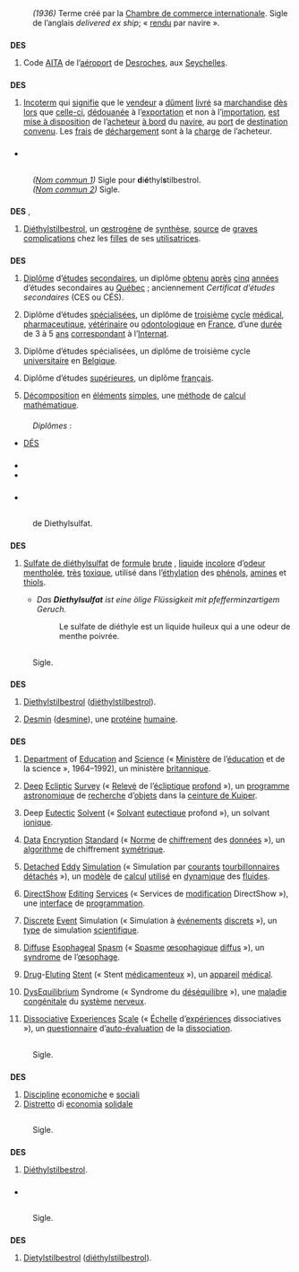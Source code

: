 {{voir/des}}
== {{langue|conv}} ==
=== {{S|étymologie}} ===
: {{term|Commerce international}} ''(1936)'' Terme créé par la [[w:Chambre de commerce internationale|Chambre de commerce internationale]]. Sigle de l’anglais ''delivered ex ship''; « [[rendu]] par navire ».

=== {{S|symbole|conv}} ===
'''DES'''
# {{lexique|aviation|conv}} Code [[AITA]] de l’[[aéroport]] de [[Desroches]], aux [[Seychelles]].

=== {{S|adverbe|conv}} ===
'''DES'''
# {{term|Commerce international}} [[Incoterm]] qui [[signifier|signifie]] que le [[vendeur]] a [[dûment]] [[livrer|livré]] sa [[marchandise]] [[dès lors]] que [[celle-ci]], [[dédouaner|dédouanée]] à l’[[exportation]] et non à l’[[importation]], [[mettre à disposition|est mise à disposition]] de l’[[acheteur]] [[à bord]] du [[navire]], au [[port]] de [[destination]] [[convenu]]. Les [[frais]] de [[déchargement]] sont à la [[charge]] de l’acheteur.

=== {{S|voir aussi}} ===
* {{WP}}

== {{langue|fr}} ==
=== {{S|étymologie}} ===
: ''([[#fr-nom|Nom commun 1]])'' Sigle pour '''d'''i'''é'''thyl'''s'''tilbestrol.
: ''([[#fr-nom|Nom commun 2]])'' Sigle.

=== {{S|nom|fr|num=1}} ===
'''DES''' {{m}}, {{sigle|fr}}
# {{info lex|biochimie}} [[diéthylstilbestrol|Diéthylstilbestrol]], un [[œstrogène]] de [[synthèse]], [[source]] de [[grave]]s [[complication]]s chez les [[fille]]s de ses [[utilisateur|utilisatrices]].

=== {{S|nom|fr|num=2}} ===
'''DES''' {{m}} {{sigle|fr}}
# {{QC|fr}} [[diplôme|Diplôme]] d’[[étude]]s [[secondaire]]s, un diplôme [[obtenir|obtenu]] [[après]] [[cinq]] [[année]]s d’études secondaires au [[Québec]] ; anciennement ''Certificat d’études secondaires'' (CES ou CÉS).
# {{FR|fr}} Diplôme d’études [[spécialisé]]es, un diplôme de [[troisième]] [[cycle]] [[médical]], [[pharmaceutique]], [[vétérinaire]] ou [[odontologique]] en [[France]], d’une [[durée]] de 3 à 5 [[an]]s [[correspondre|correspondant]] à l’[[Internat]].
# {{BE|fr}} Diplôme d’études spécialisées, un diplôme de troisième cycle [[universitaire]] en [[Belgique]].
# {{FR|fr}} Diplôme d’études [[supérieur]]es, un diplôme [[français]].
# {{lexique|mathématiques|fr}} [[décomposition|Décomposition]] en [[élément]]s [[simple]]s, une [[méthode]] de [[calcul]] [[mathématique]].

==== {{S|variantes orthographiques}} ====
: ''Diplômes'' :
* [[DÉS]]

=== {{S|prononciation}} ===
* {{écouter|lang=fr|France (Vosges)||audio=LL-Q150 (fra)-LoquaxFR-DES.wav}}
* {{écouter|lang=fr|Canada (Shawinigan)||audio=LL-Q150 (fra)-DenisdeShawi-DES.wav}}

=== {{S|voir aussi}} ===
* {{WP}}

== {{langue|de}} ==
=== {{S|étymologie}} ===
: {{sigle|de}} de Diethylsulfat.

=== {{S|nom|de}} ===
'''DES''' {{pron|deː,ʔeː,ʔɛs|de}} {{n}}
# {{lexique|biochimie|de}} [[sulfate de diéthyle#fr|Sulfate de diéthylsulfat]] de [[formule]] [[brut]]e {{fchim|(C|2|H|5|)|2|SO|4}}, [[liquide]] [[incolore]] d’[[odeur]] [[mentholé]]e, [[très]] [[toxique]], utilisé dans l’[[éthylation]] des [[phénol]]s, [[amine]]s et [[thiol]]s.
#* ''Das '''Diethylsulfat''' ist eine ölige Flüssigkeit mit pfefferminzartigem Geruch.''{{source|Karsten{{pc|Strey}}, ''Die Welt der Gifte'', Éditions Lehmanns, 2015}} 
#*: Le sulfate de diéthyle est un liquide huileux qui a une odeur de menthe poivrée.

== {{langue|en}} ==
=== {{S|étymologie}} ===
: Sigle.

=== {{S|nom|en|num=1}} ===
'''DES''' {{sigle|en}}
# {{info lex|biochimie}} [[diethylstilbestrol|Diethylstilbestrol]] ([[diéthylstilbestrol]]).
# {{info lex|biochimie}} [[desmin|Desmin]] ([[desmine]]), une [[protéine]] [[humain]]e.

=== {{S|nom|en|num=2}} ===
'''DES''' {{sigle|en}}
# {{lexique|administration|en}} [[department|Department]] of [[education|Education]] and [[science|Science]] (« [[ministère|Ministère]] de l’[[éducation]] et de la science », 1964–1992), un ministère [[britannique]].
# {{lexique|astronomie|en}} [[deep|Deep]] [[ecliptic|Ecliptic]] [[survey|Survey]] (« [[relevé|Relevé]] de l’[[écliptique]] [[profond]] »), un [[programme]] [[astronomique]] de [[recherche]] d’[[objet]]s dans la [[ceinture de Kuiper]].
# {{lexique|chimie|en}} Deep [[eutectic|Eutectic]] [[solvent|Solvent]] (« [[solvant|Solvant]] [[eutectique]] profond »), un solvant [[ionique]].
# {{lexique|informatique|en}} [[data|Data]] [[encryption|Encryption]] [[standard|Standard]] (« [[norme|Norme]] de [[chiffrement]] des [[donnée]]s »), un [[algorithme]] de chiffrement [[symétrique]].
# {{lexique|informatique|en}} [[detached|Detached]] [[eddy|Eddy]] [[simulation|Simulation]] (« Simulation par [[courant]]s [[tourbillonnaire]]s [[détaché]]s »), un [[modèle]] de [[calcul]] [[utiliser|utilisé]] en [[dynamique]] des [[fluide]]s.
# {{lexique|informatique|en}} [[DirectShow]] [[editing|Editing]] [[service|Services]] (« Services de [[modification]] DirectShow »), une [[interface]] de [[programmation]].
# {{lexique|informatique|en}} [[discrete|Discrete]] [[event|Event]] Simulation (« Simulation à [[événement]]s [[discret]]s »), un [[type]] de simulation [[scientifique]].
# {{lexique|médecine|en}} [[diffuse|Diffuse]] [[esophageal|Esophageal]] [[spasm|Spasm]] (« [[spasme|Spasme]] [[œsophagique]] [[diffus]] »), un [[syndrome]] de l’[[œsophage]].
# {{lexique|médecine|en}} [[drug|Drug]]-[[eluting|Eluting]] [[stent|Stent]] (« Stent [[médicamenteux]] »), un [[appareil]] [[médical]].
# {{lexique|médecine|en}} [[dysequilibrium|DysEquilibrium]] Syndrome (« Syndrome du [[déséquilibre]] »), une [[maladie]] [[congénital]]e du [[système]] [[nerveux]].
# {{lexique|psychologie|en}} [[dissociative|Dissociative]] [[experience|Experiences]] [[scale|Scale]] (« [[échelle|Échelle]] d’[[expériences]] dissociatives »), un [[questionnaire]] d’[[auto-évaluation]] de la [[dissociation]].

== {{langue|it}} ==
=== {{S|étymologie}} ===
: {{sigle|it}} Sigle.

=== {{S|nom|it}} ===
'''DES'''
# [[discipline#Italien|Discipline]] [[economiche]] e [[sociali]] {{ébauche-déf|it}}
# [[distretto|Distretto]] di [[economia]] [[solidale]] {{ébauche-déf|it}}

== {{langue|nl}} ==
=== {{S|étymologie}} ===
: {{sigle|nl}} Sigle.

=== {{S|nom|nl}} ===
'''DES'''
# {{info lex|biochimie}} [[diéthylstilbestrol|Diéthylstilbestrol]].

=== {{S|prononciation}} ===
* {{écouter|||lang=nl|audio=Nl-DES.ogg}}

== {{langue|sk}} ==
=== {{S|étymologie}} ===
: {{sigle|sk}} Sigle.

=== {{S|nom|sk}} ===
'''DES'''
# {{info lex|biochimie}} [[dietylstilbestrol|Dietylstilbestrol]] ([[diéthylstilbestrol]]).
